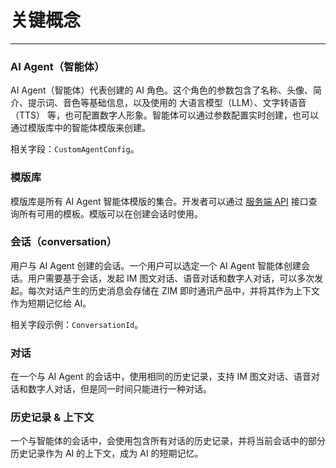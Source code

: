 # 关键概念
---
### AI Agent（智能体）

AI Agent（智能体）代表创建的 AI 角色。这个角色的参数包含了名称、头像、简介、提示词、音色等基础信息，以及使用的 大语言模型（LLM）、文字转语音（TTS） 等，也可配置数字人形象。智能体可以通过参数配置实时创建，也可以通过模版库中的智能体模版来创建。

相关字段：`CustomAgentConfig`。

### 模版库
模版库是所有 AI Agent 智能体模版的集合。开发者可以通过 [服务端 API](/aiagent-server/template/describe-custom-agent-template) 接口查询所有可用的模板。模版可以在创建会话时使用。

### 会话（conversation）

用户与 AI Agent 创建的会话。一个用户可以选定一个 AI Agent 智能体创建会话。用户需要基于会话，发起 IM 图文对话、语音对话和数字人对话，可以多次发起。每次对话产生的历史消息会存储在 ZIM 即时通讯产品中，并将其作为上下文作为短期记忆给 AI。
 
相关字段示例：`ConversationId`。

### 对话
在一个与 AI Agent 的会话中，使用相同的历史记录，支持 IM 图文对话、语音对话和数字人对话，但是同一时间只能进行一种对话。

### 历史记录 & 上下文
一个与智能体的会话中，会使用包含所有对话的历史记录，并将当前会话中的部分历史记录作为 AI 的上下文，成为 AI 的短期记忆。